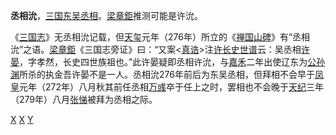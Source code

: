 '''丞相沇'''，[[三国|三国]][[孫吳|东吴]][[丞相|丞相]]。[[梁章鉅|梁章鉅]]推测可能是许沇。

《[[三國志|三国志]]》无丞相沇记载，但[[天玺_(孙皓)|天玺]]元年（276年）所立的《[[国山碑|禅国山碑]]》有“丞相沇”之语。[[梁章鉅|梁章鉅]]《三国志旁证》曰：“又案<[[真诰|真诰]]>注[[许长史世谱|许长史世谱]]云：吴丞相[[賀達#同僚|许晏]]，字孝然，长史四世族祖也。”此许晏疑即丞相许沇，与[[嘉禾_(孙权)|嘉禾]]二年出使辽东为[[公孫淵|公孙渊]]所杀的执金吾许晏不是一人。丞相沇276年前后为东吴丞相，但拜相不会早于[[凤凰_(东吴)|凤皇]]元年（272年）八月秋其前任丞相[[萬彧|万彧]]卒于任上之时，罢相也不会晚于[[天纪|天纪]]三年（279年）八月[[張悌_(東吳)|张悌]]被拜为丞相之际。

{{吳國丞相}}
{{三國人物小作品}}
[[Category:东吴政治人物|X]]
[[Category:三國政治人物|X]]
[[Category:许姓|Y]]